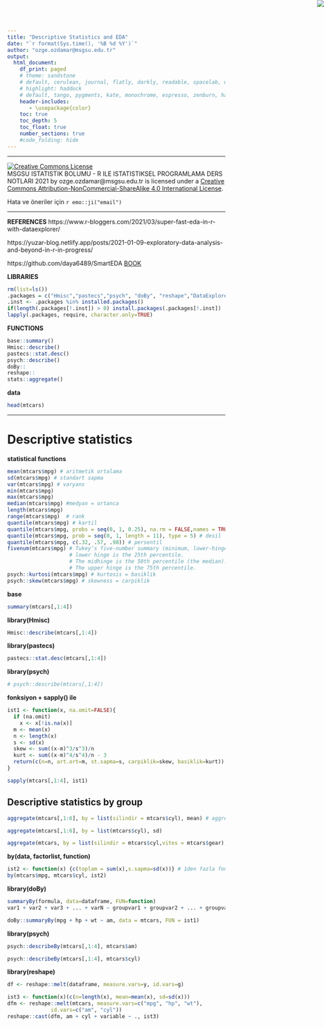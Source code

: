 ```yaml
---
title: "Descriptive Statistics and EDA"
date: "`r format(Sys.time(), '%B %d %Y')`"
author: "ozge.ozdamar@msgsu.edu.tr"
output:
  html_document:
    df_print: paged
    # theme: sandstone
    # default, cerulean, journal, flatly, darkly, readable, spacelab, united, cosmo, lumen, paper, sandstone, simplex, and yeti.
    # highlight: haddock
    # default, tango, pygments, kate, monochrome, espresso, zenburn, haddock, and textmate
    header-includes:
       - \usepackage{color}
    toc: true
    toc_depth: 5
    toc_float: true
    number_sections: true
    #code_folding: hide
---
```


<img src="msgsulogo.png" style="position:absolute;top:0px;right:0px;" />


***
<a rel="license" href="http://creativecommons.org/licenses/by-nc-sa/4.0/"><img alt="Creative Commons License" style="border-width:0" src="https://i.creativecommons.org/l/by-nc-sa/4.0/88x31.png" /></a><br /><span xmlns:dct="http://purl.org/dc/terms/" property="dct:title">MSGSU ISTATISTIK BOLUMU - R ILE ISTATISTIKSEL PROGRAMLAMA DERS NOTLARI 2021</span> by <span xmlns:cc="http://creativecommons.org/ns#" property="cc:attributionName">ozge.ozdamar@msgsu.edu.tr</span> is licensed under a <a rel="license" href="http://creativecommons.org/licenses/by-nc-sa/4.0/">Creative Commons Attribution-NonCommercial-ShareAlike 4.0 International License</a>.


Hata ve öneriler için `r emo::ji("email")`


***

**REFERENCES**
https://www.r-bloggers.com/2021/03/super-fast-eda-in-r-with-dataexplorer/

https://yuzar-blog.netlify.app/posts/2021-01-09-exploratory-data-analysis-and-beyond-in-r-in-progress/

https://github.com/daya6489/SmartEDA
[BOOK](https://www.packtpub.com/product/hands-on-exploratory-data-analysis-with-r/9781789804379)


**LIBRARIES**
```r
rm(list=ls())
.packages = c("Hmisc","pastecs","psych", "doBy", "reshape","DataExplorer","SmartEDA","dlookr","summarytools","skimr","gtsummary","moments","funModeling")
.inst <- .packages %in% installed.packages()
if(length(.packages[!.inst]) > 0) install.packages(.packages[!.inst])
lapply(.packages, require, character.only=TRUE)
```

**FUNCTIONS**
```r
base::summary()
Hmisc::describe()
pastecs::stat.desc()
psych::describe()
doBy::
reshape::
stats::aggregate()
```
**data**

```r
head(mtcars)
```
***

# Descriptive statistics

**statistical functions**
```r
mean(mtcars$mpg) # aritmetik ortalama
sd(mtcars$mpg) # standart sapma
var(mtcars$mpg) # varyans
min(mtcars$mpg) 
max(mtcars$mpg)
median(mtcars$mpg) #medyan = ortanca
length(mtcars$mpg)
range(mtcars$mpg)  # rank
quantile(mtcars$mpg) # kartil
quantile(mtcars$mpg, probs = seq(0, 1, 0.25), na.rm = FALSE,names = TRUE, type = 7)
quantile(mtcars$mpg, prob = seq(0, 1, length = 11), type = 5) # desil
quantile(mtcars$mpg, c(.32, .57, .98)) # persentil
fivenum(mtcars$mpg) # Tukey’s five-number summary (minimum, lower-hinge, median, upper-hinge, maximum)
                    # lower hinge is the 25th percentile.
                    # The midhinge is the 50th percentile (the median).
                    # The upper hinge is the 75th percentile.
psych::kurtosi(mtcars$mpg) # kurtosis = basiklik
psych::skew(mtcars$mpg) # skewness = carpiklik
```


**base**
```r
summary(mtcars[,1:4])
```

**library(Hmisc)**
```r
Hmisc::describe(mtcars[,1:4])
```

**library(pastecs)**
```r
pastecs::stat.desc(mtcars[,1:4])
```

**library(psych)**
```r
# psych::describe(mtcars[,1:4])
```

**fonksiyon + sapply() ile **
```r
ist1 <- function(x, na.omit=FALSE){
  if (na.omit)
    x <- x[!is.na(x)]
  m <- mean(x)
  n <- length(x)
  s <- sd(x)
  skew <- sum((x-m)^3/s^3)/n
  kurt <- sum((x-m)^4/s^4)/n - 3
  return(c(n=n, art.ort=m, st.sapma=s, carpiklik=skew, basiklik=kurt))
}

sapply(mtcars[,1:4], ist1)
```


## Descriptive statistics by group
```r
aggregate(mtcars[,1:6], by = list(silindir = mtcars$cyl), mean) # aggregate tek fonk kullanir
```

```r
aggregate(mtcars[,1:6], by = list(mtcars$cyl), sd)
```

```r
aggregate(mtcars, by = list(silindir = mtcars$cyl,vites = mtcars$gear), sd)
```

**by(data, factorlist, function)**
```r
ist2 <- function(x) {c(toplam = sum(x),s.sapma=sd(x))} # 1den fazla fonk icin by
by(mtcars$mpg, mtcars$cyl, ist2) 
```

**library(doBy)**
```r
summaryBy(formula, data=dataframe, FUN=function)
var1 + var2 + var3 + ... + varN ~ groupvar1 + groupvar2 + ... + groupvarN
```

```r
doBy::summaryBy(mpg + hp + wt ~ am, data = mtcars, FUN = ist1)
```

**library(psych)**
```r
psych::describeBy(mtcars[,1:4], mtcars$am)
```

```r
psych::describeBy(mtcars[,1:4], mtcars$cyl)
```


**library(reshape)**
```r
df <- reshape::melt(dataframe, measure.vars=y, id.vars=g)
```

```r
ist3 <- function(x)(c(n=length(x), mean=mean(x), sd=sd(x)))
dfm <- reshape::melt(mtcars, measure.vars=c("mpg", "hp", "wt"),
              id.vars=c("am", "cyl"))
reshape::cast(dfm, am + cyl + variable ~ ., ist3)

```



